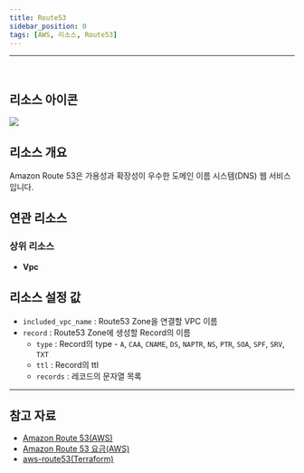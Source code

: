 ```yaml
---
title: Route53
sidebar_position: 0
tags: [AWS, 리소스, Route53]
---
```







<hr />
<br />

## 리소스 아이콘

<img src={icon} />

## 리소스 개요

Amazon Route 53은 가용성과 확장성이 우수한 도메인 이름 시스템(DNS) 웹 서비스입니다.

## 연관 리소스

### 상위 리소스

-   **Vpc**

## 리소스 설정 값

-   `included_vpc_name` : Route53 Zone을 연결할 VPC 이름
-   `record` : Route53 Zone에 생성할 Record의 이름
    -   `type` : Record의 type - `A`, `CAA`, `CNAME`, `DS`, `NAPTR`, `NS`, `PTR`, `SOA`, `SPF`, `SRV`, `TXT`
    -   `ttl` : Record의 ttl
    -   `records` : 레코드의 문자열 목록

---

## 참고 자료

-   [Amazon Route 53(AWS)](https://docs.aws.amazon.com/ko_kr/Route53/latest/DeveloperGuide/Welcome.html)
-   [Amazon Route 53 요금(AWS)](https://aws.amazon.com/ko/route53/pricing/?nc2=type_a)
-   [aws-route53(Terraform)](https://registry.terraform.io/modules/terraform-aws-modules/route53/aws/latest)
